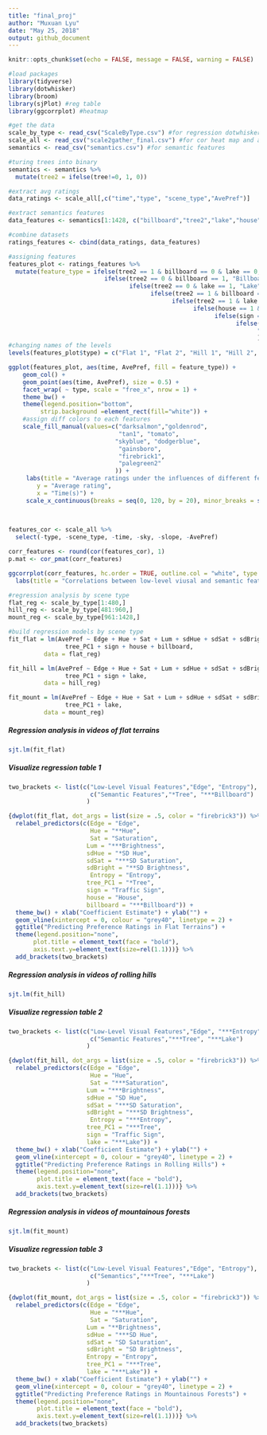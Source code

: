 ```yaml
---
title: "final_proj"
author: "Muxuan Lyu"
date: "May 25, 2018"
output: github_document
---
```


```r
knitr::opts_chunk$set(echo = FALSE, message = FALSE, warning = FALSE)
```


```r
#load packages
library(tidyverse)
library(dotwhisker)
library(broom)
library(sjPlot) #reg table
library(ggcorrplot) #heatmap
```

```r
#get the data
scale_by_type <- read_csv("ScaleByType.csv") #for regression dotwhisker plot by scene type
scale_all <- read_csv("scale2gather_final.csv") #for cor heat map and avg ratings plot
semantics <- read_csv("semantics.csv") #for semantic features

```

```r
#turing trees into binary 
semantics <- semantics %>%
  mutate(tree2 = ifelse(tree!=0, 1, 0))

#extract avg ratings
data_ratings <- scale_all[,c("time","type", "scene_type","AvePref")]

#extract semantics features
data_features <- semantics[1:1428, c("billboard","tree2","lake","house","sign")]

#combine datasets
ratings_features <- cbind(data_ratings, data_features)

#assigning features
features_plot <- ratings_features %>%
  mutate(feature_type = ifelse(tree2 == 1 & billboard == 0 & lake == 0, "Tree", 
                           ifelse(tree2 == 0 & billboard == 1, "Billboard",
                                  ifelse(tree2 == 0 & lake == 1, "Lake",
                                        ifelse(tree2 == 1 & billboard == 1, "Billboard + Tree",
                                              ifelse(tree2 == 1 & lake == 1, "Lake + Tree",
                                                    ifelse(house == 1 & sign == 0, "House",
                                                          ifelse(sign == 1 & house == 0, "Traffic Sign",
                                                                ifelse(house == 1 & sign == 1, "House + Traffic Sign",
                                                                      "None"
                                                                      )))))))))
#changing names of the levels
levels(features_plot$type) = c("Flat 1", "Flat 2", "Hill 1", "Hill 2", "Mountain 1", "Mountain 2")

```

```r

ggplot(features_plot, aes(time, AvePref, fill = feature_type)) +
    geom_col() +
    geom_point(aes(time, AvePref), size = 0.5) +
    facet_wrap( ~ type, scale = "free_x", nrow = 1) + 
    theme_bw() +
    theme(legend.position="bottom",
         strip.background =element_rect(fill="white")) +
    #assign diff colors to each features
    scale_fill_manual(values=c("darksalmon","goldenrod", 
                               "tan1", "tomato",
                              "skyblue", "dodgerblue",
                               "gainsboro",
                               "firebrick1",
                               "palegreen2"
                              )) +
     labs(title = "Average ratings under the influences of different features", 
        y = "Average rating",
        x = "Time(s)") +
     scale_x_continuous(breaks = seq(0, 120, by = 20), minor_breaks = seq(0, 120, 5)) 
     
    

```


```r
features_cor <- scale_all %>%
  select(-type, -scene_type, -time, -sky, -slope, -AvePref)

corr_features <- round(cor(features_cor), 1)
p.mat <- cor_pmat(corr_features)
```

```r
ggcorrplot(corr_features, hc.order = TRUE, outline.col = "white", type = "upper", lab = TRUE) +
  labs(title = "Correlations between low-level viusal and semantic features")
```


```r
#regression analysis by scene type
flat_reg <- scale_by_type[1:480,]
hill_reg <- scale_by_type[481:960,]
mount_reg <- scale_by_type[961:1428,]

#build regression models by scene type
fit_flat = lm(AvePref ~ Edge + Hue + Sat + Lum + sdHue + sdSat + sdBright + Entropy + 
                tree_PC1 + sign + house + billboard,
          data = flat_reg)

fit_hill = lm(AvePref ~ Edge + Hue + Sat + Lum + sdHue + sdSat + sdBright + Entropy + 
                tree_PC1 + sign + lake,
          data = hill_reg)

fit_mount = lm(AvePref ~ Edge + Hue + Sat + Lum + sdHue + sdSat + sdBright + Entropy + 
                tree_PC1 + lake,
          data = mount_reg)
```

##### Regression analysis in videos of flat terrains
```r
sjt.lm(fit_flat)

```

##### Visualize regression table 1
```r

two_brackets <- list(c("Low-Level Visual Features","Edge", "Entropy"), 
                       c("Semantic Features","*Tree", "***Billboard")
                      )

{dwplot(fit_flat, dot_args = list(size = .5, color = "firebrick3")) %>%
  relabel_predictors(c(Edge = "Edge", 
                       Hue = "**Hue",
                       Sat = "Saturation",
                      Lum = "***Brightness",
                      sdHue = "*SD Hue",
                      sdSat = "***SD Saturation",
                      sdBright = "**SD Brightness",
                       Entropy = "Entropy",
                      tree_PC1 = "*Tree",
                      sign = "Traffic Sign",
                      house = "House",
                      billboard = "***Billboard")) +
  theme_bw() + xlab("Coefficient Estimate") + ylab("") +
  geom_vline(xintercept = 0, colour = "grey40", linetype = 2) +
  ggtitle("Predicting Preference Ratings in Flat Terrains") +
  theme(legend.position="none",
       plot.title = element_text(face = "bold"),
       axis.text.y=element_text(size=rel(1.1)))} %>% 
  add_brackets(two_brackets)

```


##### Regression analysis in videos of rolling hills
```r
sjt.lm(fit_hill)

```


##### Visualize regression table 2
```r
two_brackets <- list(c("Low-Level Visual Features","Edge", "***Entropy"), 
                       c("Semantic Features","***Tree", "***Lake")
                      )

{dwplot(fit_hill, dot_args = list(size = .5, color = "firebrick3")) %>%
  relabel_predictors(c(Edge = "Edge", 
                       Hue = "Hue",
                       Sat = "***Saturation",
                      Lum = "***Brightness",
                      sdHue = "SD Hue",
                      sdSat = "***SD Saturation",
                      sdBright = "***SD Brightness",
                       Entropy = "***Entropy",
                      tree_PC1 = "***Tree",
                      sign = "Traffic Sign",
                      lake = "***Lake")) +
  theme_bw() + xlab("Coefficient Estimate") + ylab("") +
  geom_vline(xintercept = 0, colour = "grey40", linetype = 2) +
  ggtitle("Predicting Preference Ratings in Rolling Hills") +
  theme(legend.position="none",
        plot.title = element_text(face = "bold"),
        axis.text.y=element_text(size=rel(1.1)))} %>% 
  add_brackets(two_brackets)
```


##### Regression analysis in videos of mountainous forests
```r
sjt.lm(fit_mount)

```


##### Visualize regression table 3
```r
two_brackets <- list(c("Low-Level Visual Features","Edge", "Entropy"), 
                       c("Semantics","***Tree", "***Lake")
                      )

{dwplot(fit_mount, dot_args = list(size = .5, color = "firebrick3")) %>%
  relabel_predictors(c(Edge = "Edge", 
                       Hue = "***Hue",
                       Sat = "Saturation",
                      Lum = "**Brightness",
                      sdHue = "***SD Hue",
                      sdSat = "SD Saturation",
                      sdBright = "SD Brightness",
                      Entropy = "Entropy",
                      tree_PC1 = "***Tree",
                      lake = "***Lake")) +
  theme_bw() + xlab("Coefficient Estimate") + ylab("") +
  geom_vline(xintercept = 0, colour = "grey40", linetype = 2) +
  ggtitle("Predicting Preference Ratings in Mountainous Forests") +
  theme(legend.position="none",
        plot.title = element_text(face = "bold"),
        axis.text.y=element_text(size=rel(1.1)))} %>% 
  add_brackets(two_brackets)
```

